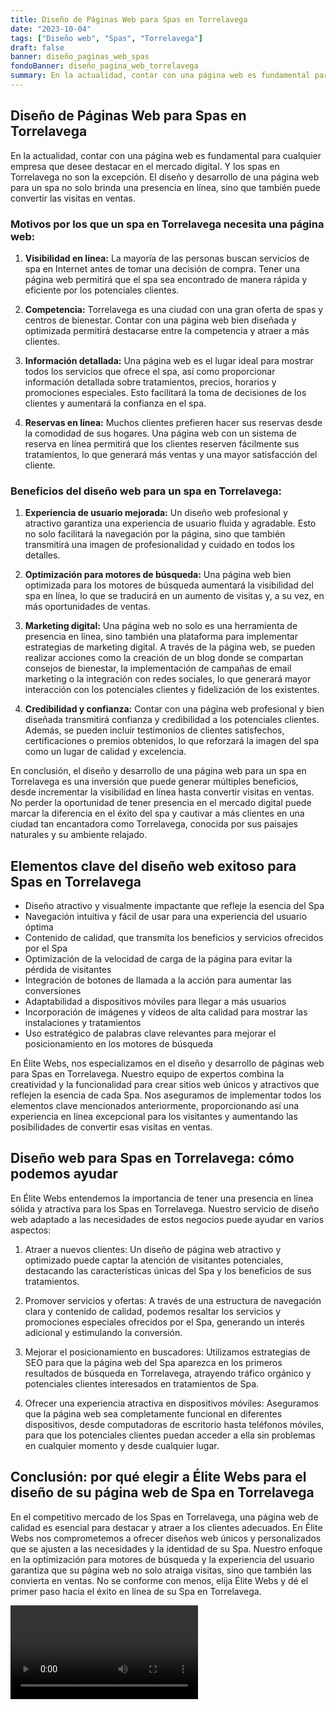 ```yaml
---
title: Diseño de Páginas Web para Spas en Torrelavega
date: "2023-10-04"
tags: ["Diseño web", "Spas", "Torrelavega"]
draft: false
banner: diseño_paginas_web_spas
fondoBanner: diseño_pagina_web_torrelavega
summary: En la actualidad, contar con una página web es fundamental para cualquier empresa que desee destacar en el mercado digital. Y los spas en Torrelavega no son la excepción. El diseño y desarrollo de una página web para un spa no solo brinda una presencia en línea, sino que también puede convertir las visitas en ventas.
---
```



## Diseño de Páginas Web para Spas en Torrelavega

En la actualidad, contar con una página web es fundamental para cualquier empresa que desee destacar en el mercado digital. Y los spas en Torrelavega no son la excepción. El diseño y desarrollo de una página web para un spa no solo brinda una presencia en línea, sino que también puede convertir las visitas en ventas.

### Motivos por los que un spa en Torrelavega necesita una página web:

1. **Visibilidad en línea:** La mayoría de las personas buscan servicios de spa en Internet antes de tomar una decisión de compra. Tener una página web permitirá que el spa sea encontrado de manera rápida y eficiente por los potenciales clientes.

2. **Competencia:** Torrelavega es una ciudad con una gran oferta de spas y centros de bienestar. Contar con una página web bien diseñada y optimizada permitirá destacarse entre la competencia y atraer a más clientes.

3. **Información detallada:** Una página web es el lugar ideal para mostrar todos los servicios que ofrece el spa, así como proporcionar información detallada sobre tratamientos, precios, horarios y promociones especiales. Esto facilitará la toma de decisiones de los clientes y aumentará la confianza en el spa.

4. **Reservas en línea:** Muchos clientes prefieren hacer sus reservas desde la comodidad de sus hogares. Una página web con un sistema de reserva en línea permitirá que los clientes reserven fácilmente sus tratamientos, lo que generará más ventas y una mayor satisfacción del cliente.

### Beneficios del diseño web para un spa en Torrelavega:

1. **Experiencia de usuario mejorada:** Un diseño web profesional y atractivo garantiza una experiencia de usuario fluida y agradable. Esto no solo facilitará la navegación por la página, sino que también transmitirá una imagen de profesionalidad y cuidado en todos los detalles.

2. **Optimización para motores de búsqueda:** Una página web bien optimizada para los motores de búsqueda aumentará la visibilidad del spa en línea, lo que se traducirá en un aumento de visitas y, a su vez, en más oportunidades de ventas.

3. **Marketing digital:** Una página web no solo es una herramienta de presencia en línea, sino también una plataforma para implementar estrategias de marketing digital. A través de la página web, se pueden realizar acciones como la creación de un blog donde se compartan consejos de bienestar, la implementación de campañas de email marketing o la integración con redes sociales, lo que generará mayor interacción con los potenciales clientes y fidelización de los existentes.

4. **Credibilidad y confianza:** Contar con una página web profesional y bien diseñada transmitirá confianza y credibilidad a los potenciales clientes. Además, se pueden incluir testimonios de clientes satisfechos, certificaciones o premios obtenidos, lo que reforzará la imagen del spa como un lugar de calidad y excelencia.

En conclusión, el diseño y desarrollo de una página web para un spa en Torrelavega es una inversión que puede generar múltiples beneficios, desde incrementar la visibilidad en línea hasta convertir visitas en ventas. No perder la oportunidad de tener presencia en el mercado digital puede marcar la diferencia en el éxito del spa y cautivar a más clientes en una ciudad tan encantadora como Torrelavega, conocida por sus paisajes naturales y su ambiente relajado.

<GifSeo />

<Cta />

## Elementos clave del diseño web exitoso para Spas en Torrelavega

- Diseño atractivo y visualmente impactante que refleje la esencia del Spa
- Navegación intuitiva y fácil de usar para una experiencia del usuario óptima
- Contenido de calidad, que transmita los beneficios y servicios ofrecidos por el Spa
- Optimización de la velocidad de carga de la página para evitar la pérdida de visitantes
- Integración de botones de llamada a la acción para aumentar las conversiones
- Adaptabilidad a dispositivos móviles para llegar a más usuarios
- Incorporación de imágenes y vídeos de alta calidad para mostrar las instalaciones y tratamientos
- Uso estratégico de palabras clave relevantes para mejorar el posicionamiento en los motores de búsqueda

En Élite Webs, nos especializamos en el diseño y desarrollo de páginas web para Spas en Torrelavega. Nuestro equipo de expertos combina la creatividad y la funcionalidad para crear sitios web únicos y atractivos que reflejen la esencia de cada Spa. Nos aseguramos de implementar todos los elementos clave mencionados anteriormente, proporcionando así una experiencia en línea excepcional para los visitantes y aumentando las posibilidades de convertir esas visitas en ventas.

## Diseño web para Spas en Torrelavega: cómo podemos ayudar

En Élite Webs entendemos la importancia de tener una presencia en línea sólida y atractiva para los Spas en Torrelavega. Nuestro servicio de diseño web adaptado a las necesidades de estos negocios puede ayudar en varios aspectos:

1. Atraer a nuevos clientes: Un diseño de página web atractivo y optimizado puede captar la atención de visitantes potenciales, destacando las características únicas del Spa y los beneficios de sus tratamientos.

2. Promover servicios y ofertas: A través de una estructura de navegación clara y contenido de calidad, podemos resaltar los servicios y promociones especiales ofrecidos por el Spa, generando un interés adicional y estimulando la conversión.

3. Mejorar el posicionamiento en buscadores: Utilizamos estrategias de SEO para que la página web del Spa aparezca en los primeros resultados de búsqueda en Torrelavega, atrayendo tráfico orgánico y potenciales clientes interesados en tratamientos de Spa.

4. Ofrecer una experiencia atractiva en dispositivos móviles: Aseguramos que la página web sea completamente funcional en diferentes dispositivos, desde computadoras de escritorio hasta teléfonos móviles, para que los potenciales clientes puedan acceder a ella sin problemas en cualquier momento y desde cualquier lugar.

## Conclusión: por qué elegir a Élite Webs para el diseño de su página web de Spa en Torrelavega

En el competitivo mercado de los Spas en Torrelavega, una página web de calidad es esencial para destacar y atraer a los clientes adecuados. En Élite Webs nos comprometemos a ofrecer diseños web únicos y personalizados que se ajusten a las necesidades y la identidad de su Spa. Nuestro enfoque en la optimización para motores de búsqueda y la experiencia del usuario garantiza que su página web no solo atraiga visitas, sino que también las convierta en ventas. No se conforme con menos, elija Élite Webs y dé el primer paso hacia el éxito en línea de su Spa en Torrelavega.

<Video />

<CtaBot job="Spas" city="Torrelavega" />

<Gmaps query="Torrelavega+españa+maps" />
